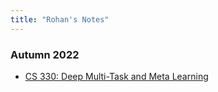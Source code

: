 ```yaml
---
title: "Rohan's Notes"
---
```



### Autumn 2022 

- [CS 330: Deep Multi-Task and Meta Learning](pages/cs330.qmd)
